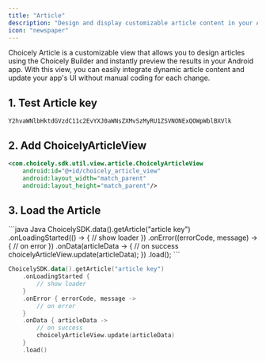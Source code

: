 ```yaml
---
title: "Article"
description: "Design and display customizable article content in your Android app"
icon: "newspaper"
---
```


Choicely Article is a customizable view that allows you to design articles using the Choicely Builder and instantly preview the results in your Android app. With this view, you can easily integrate dynamic article content and update your app's UI without manual coding for each change.

## 1. Test Article key

```
Y2hvaWNlbHktdGVzdC11c2EvYXJ0aWNsZXMvSzMyRU1ZSVNONExQOWpWblBXVlk
```

## 2. Add ChoicelyArticleView

```xml
<com.choicely.sdk.util.view.article.ChoicelyArticleView
    android:id="@+id/choicely_article_view"
    android:layout_width="match_parent"
    android:layout_height="match_parent"/>
```

## 3. Load the Article

<CodeGroup>
```java Java
ChoicelySDK.data().getArticle("article key")
    .onLoadingStarted(() -> {
        // show loader
    })
    .onError((errorCode, message) -> {
        // on error
    })
    .onData(articleData -> {
        // on success
        choicelyArticleView.update(articleData);
    })
    .load();
```

```kotlin Kotlin
ChoicelySDK.data().getArticle("article key")
    .onLoadingStarted {
        // show loader
    }
    .onError { errorCode, message ->
        // on error
    }
    .onData { articleData ->
        // on success
        choicelyArticleView.update(articleData)
    }
    .load()
```
</CodeGroup>
